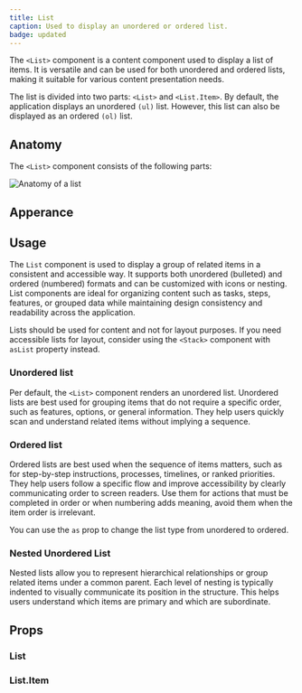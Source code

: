 ```yaml
---
title: List
caption: Used to display an unordered or ordered list.
badge: updated
---
```


The `<List>` component is a content component used to display a list of items. It is versatile and can be used for both unordered and ordered lists, making it suitable for various content presentation needs.

The list is divided into two parts: `<List>` and `<List.Item>`.
By default, the application displays an unordered `(ul)` list. However, this list can also be displayed as an ordered `(ol)` list.

## Anatomy

The `<List>` component consists of the following parts:

<Image
  src="/list/list-anatomy.jpg"
  alt="Anatomy of a list"
  width={800}
  height={550}
  className="mx-auto block"
/>

## Apperance

<AppearanceDemo component={title} />

<AppearanceTable component={title} />

## Usage

The `List` component is used to display a group of related items in a consistent and accessible way. It supports both unordered (bulleted) and ordered (numbered) formats and can be customized with icons or nesting. List components are ideal for organizing content such as tasks, steps, features, or grouped data while maintaining design consistency and readability across the application.

Lists should be used for content and not for layout purposes. If you need accessible lists for layout, consider using the `<Stack>` component with `asList` property instead.

### Unordered list

Per default, the `<List>` component renders an unordered list. Unordered lists are best used for grouping items that do not require a specific order, such as features, options, or general information. They help users quickly scan and understand related items without implying a sequence.

### Ordered list

Ordered lists are best used when the sequence of items matters, such as for step-by-step instructions, processes, timelines, or ranked priorities. They help users follow a specific flow and improve accessibility by clearly communicating order to screen readers. Use them for actions that must be completed in order or when numbering adds meaning, avoid them when the item order is irrelevant.

You can use the `as` prop to change the list type from unordered to ordered.

<ComponentDemo file="./list-ordered.demo.tsx" />

### Nested Unordered List

Nested lists allow you to represent hierarchical relationships or group related items under a common parent. Each level of nesting is typically indented to visually communicate its position in the structure. This helps users understand which items are primary and which are subordinate.

<ComponentDemo file="./list-unorded-stacked.demo.tsx" />

## Props

<StorybookHintMessage component={title} />

### List

<PropsTable component={title} />

### List.Item

<PropsTable component="ListItem" />
